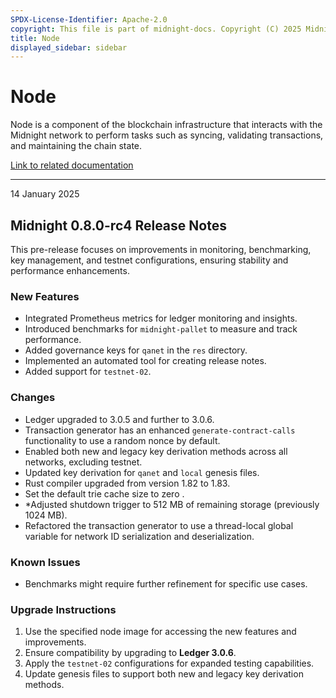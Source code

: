 ```yaml
---
SPDX-License-Identifier: Apache-2.0
copyright: This file is part of midnight-docs. Copyright (C) 2025 Midnight Foundation. Licensed under the Apache License, Version 2.0 (the "License"); You may not use this file except in compliance with the License. You may obtain a copy of the License at http://www.apache.org/licenses/LICENSE-2.0 Unless required by applicable law or agreed to in writing, software distributed under the License is distributed on an "AS IS" BASIS, WITHOUT WARRANTIES OR CONDITIONS OF ANY KIND, either express or implied. See the License for the specific language governing permissions and limitations under the License.
title: Node
displayed_sidebar: sidebar
---
```


# Node

Node is a component of the blockchain infrastructure that interacts with the Midnight network to perform tasks such as syncing, validating transactions, and maintaining the chain state.

[Link to related documentation](../../develop/nodes-and-dapps/node-endpoints)

---

<div 
  style={{
    marginTop: '0',
    fontSize: '1rem',
    fontWeight: 'normal',
    marginBottom: '0.5rem'
  }}
>
  14 January 2025
</div>

## Midnight 0.8.0-rc4 Release Notes

This pre-release focuses on improvements in monitoring, benchmarking, key management, and testnet configurations, ensuring stability and performance enhancements.



### New Features

- Integrated Prometheus metrics for ledger monitoring and insights.
- Introduced benchmarks for `midnight-pallet` to measure and track performance.
- Added governance keys for `qanet` in the `res` directory. 
- Implemented an automated tool for creating release notes.
- Added support for `testnet-02`.

### Changes

- Ledger upgraded to 3.0.5 and further to 3.0.6.
- Transaction generator has an enhanced `generate-contract-calls` functionality to use a random nonce by default.
- Enabled both new and legacy key derivation methods across all networks, excluding testnet.
- Updated key derivation for `qanet` and `local` genesis files.
- Rust compiler upgraded from version 1.82 to 1.83.
- Set the default trie cache size to zero .
- *Adjusted shutdown trigger to 512 MB of remaining storage (previously 1024 MB).
- Refactored the transaction generator to use a thread-local global variable for network ID serialization and deserialization.


### Known Issues

- Benchmarks might require further refinement for specific use cases.

### Upgrade Instructions

1. Use the specified node image for accessing the new features and improvements.  
2. Ensure compatibility by upgrading to **Ledger 3.0.6**.  
3. Apply the `testnet-02` configurations for expanded testing capabilities.  
4. Update genesis files to support both new and legacy key derivation methods.  
